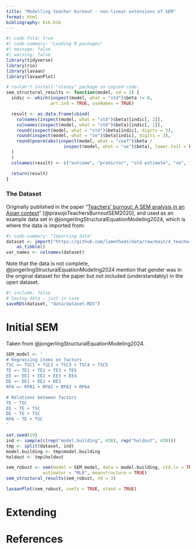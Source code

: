 ```yaml
---
title: "Modelling teacher burnout - non-linear extensions of SEM"
format: html
bibliography: bib.bib
---
```


``` r
#| code-fold: true
#| code-summary: "Loading R packages"
#| message: false
#| warning: false
library(tidyverse)
library(rio)
library(lavaan)
library(lavaanPlot)

# couldn't install "sleasy" package so copied code:
sem_structural_results <- function(model, nd = 3) {
  indic <- which(inspect(model, what = "std")$beta != 0,
                 arr.ind = TRUE, useNames = TRUE)

  result <- as.data.frame(cbind(
    colnames(inspect(model, what = "std")$beta)[indic[, 2]],
    colnames(inspect(model, what = "std")$beta)[indic[, 1]],
    round(inspect(model, what = "std")$beta[indic], digits = 3),
    round(inspect(model, what = "se")$beta[indic], digits = 3),
    round(pnorm(abs(inspect(model, what = "coef")$beta /
                      inspect(model, what = "se")$beta), lower.tail = FALSE)[indic], digits = 3)
  )
  )
  colnames(result) <- c("outcome", "predictor", "std estimate", "se", "p-value")

  return(result)
}
```

### The Dataset

Originally published in the paper "[Teachers' burnout: A SEM analysis in an Asian context](https://www.sciencedirect.com/science/article/pii/S2405844019368033)" [@prasojoTeachersBurnoutSEM2020], and used as an example data set in @jongerlingStructuralEquationModeling2024, which is where the data is imported from:

``` r
#| code-summary: "Importing data"
dataset <- import("https://github.com/lamethods/data/raw/main/4_teachersBurnout/2.%20Response.xlsx") |> 
    as_tibble()
var_names <- colnames(dataset)
```

Note that the data is not complete, @jongerlingStructuralEquationModeling2024 mention that gender was in the original dataset for the paper but not included (understandably) in the open dataset. 

``` r
#| include: false
# Saving data - just in case
saveRDS(dataset, "data/dataset.RDS")
```

# Initial SEM

Taken from @jongerlingStructuralEquationModeling2024. 

``` r
SEM_model <- '
# Regressing items on factors 
TSC =~ TSC1 + TSC2 + TSC3 + TSC4 + TSC5
TE =~ TE1 + TE2 + TE3 + TE5
EE =~ EE1 + EE2 + EE3 + EE4
DE =~ DE1 + DE2 + DE3
RPA =~ RPA1 + RPA2 + RPA3 + RPA4

# Relations between factors
TE ~ TSC
EE ~ TE + TSC
DE ~ TE + TSC
RPA ~ TE + TSC
'
```

``` r
set.seed(19)
ind <- sample(c(rep("model.building", 438), rep("holdout", 438)))
tmp <- split(dataset, ind)
model.building <- tmp$model.building
holdout <- tmp$holdout

sem_robust <- sem(model = SEM_model, data = model.building, std.lv = TRUE,
              estimator = "MLR", meanstructure = TRUE)
sem_structural_results(sem_robust, nd = 3)

```

``` r
lavaanPlot(sem_robust, coefs = TRUE, stand = TRUE)
```

# Extending

# References